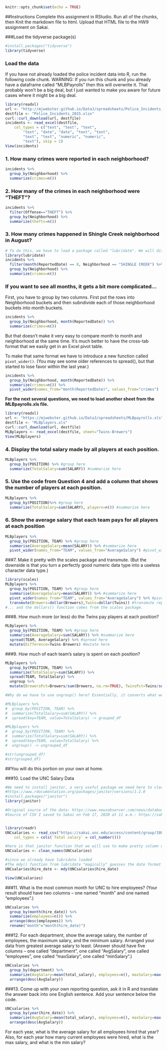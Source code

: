 ```r
knitr::opts_chunk$set(echo = TRUE)
```


##Instructions
Complete this assignment in RStudio. Run all of the chunks, then Knit the markdown file to html. Upload that HTML file to the HW9 assignment on Sakai.

###Load the tidyverse package(s)
```r
#install.packages("tidyverse")
library(tidyverse)
```


### Load the data
If you have not already loaded the police incident data into R, run the following code chunk. WARNING: If you run this chunk and you already have a dataframe called "MLBPayrolls" then this will overwrite it. That probably won't be a big deal, but I just wanted to make you aware for future cases where it might be a big deal.

```r
library(readxl)
url <- "http://mjwebster.github.io/DataJ/spreadsheets/Police_Incidents_2015.xlsx"
destfile <- "Police_Incidents_2015.xlsx"
curl::curl_download(url, destfile)
incidents <- read_excel(destfile, 
    col_types = c("text", "text", "text", 
        "text", "date", "date", "text", "text", 
        "text", "text", "numeric", "numeric", 
        "text"), skip = 2)
View(incidents)
```


### 1. How many crimes were reported in each neighborhood?
```r
incidents %>%
  group_by(Neighborhood) %>%
  summarize(crimes=n())
```


### 2. How many of the crimes in each neighborhood were "THEFT"?
```r
incidents %>%
  filter(Offense=="THEFT") %>%
  group_by(Neighborhood) %>%
  summarize(thefts=n())
```


### 3. How many crimes happened in Shingle Creek neighborhood in August?
```r
# To do this, we have to load a package called "lubridate". We will discuss this much more later.
library(lubridate)
incidents %>%
  filter(month(ReportedDate) == 8, Neighborhood == "SHINGLE CREEK") %>%
  group_by(Neighborhood) %>%
  summarize(crimes=n())
```

### If you want to see all months, it gets a bit more complicated...
First, you have to group by two columns. First put the rows into Neighborhood buckets and then subndivide each of those neighborhood buckets into month buckets.

```r
incidents %>%
  group_by(Neighborhood, month(ReportedDate)) %>%
  summarize(crimes=n())
```

But that doesn't make it very easy to compare month to month and neighborhood at the same time. It's much better to have the cross-tab format that we easily get in an Excel pivot table.

To make that same format we have to introduce a new function called `pivot_wider()`. (You may see some older references to spread(), but that started to lose favor within the last year.)

```r
incidents %>%
  group_by(Neighborhood, month(ReportedDate)) %>%
  summarize(crimes=n()) %>%
  pivot_wider(names_from="month(ReportedDate)", values_from="crimes") 
```

**For the next several questions, we need to load another sheet from the MLBpayrolls.xls file.**
```r
library(readxl)
url <- "https://mjwebster.github.io/DataJ/spreadsheets/MLBpayrolls.xls"
destfile <- "MLBplayers.xls"
curl::curl_download(url, destfile)
MLBplayers <- read_excel(destfile, sheet="Twins-Brewers")
View(MLBplayers) 
```


### 4. Display the total salary made by all players at each position.
```r
MLBplayers %>%
  group_by(POSITION) %>% #group here
  summarize(TotalSalary=sum(SALARY)) #summarize here
```

### 5. Use the code from Question 4 and add a column that shows the number of players at each position.
```r
MLBplayers %>%
  group_by(POSITION)%>% #group here
  summarize(TotalSalary=sum(SALARY), players=n()) #summarize here
```

### 6. Show the average salary that each team pays for all players at each position
```r
MLBplayers %>%
  group_by(POSITION, TEAM) %>% #group here
  summarise(AverageSalary=mean(SALARY)) %>% #summarize here
  pivot_wider(names_from="TEAM", values_from="AverageSalary") #pivot_wider here
```

###7. Make it pretty with the scales package and transmute. (But the downside is that you turn a perfectly good numeric data type into a useless character data type.)
```r
library(scales)
MLBplayers %>%
  group_by(POSITION, TEAM) %>% #group here
  summarise(AverageSalary=mean(SALARY)) %>% #summarize here
  pivot_wider(names_from="TEAM", values_from="AverageSalary") %>% #pivot_wider here
  transmute(Brewers=dollar(Brewers),Twins=dollar(Twins)) #transmute replaces columns rather than adds.
#... and the dollars() function comes from the scales package.
```

###8. How much more (or less) do the Twins pay players at each position?
```r
MLBplayers %>%
  group_by(POSITION, TEAM) %>% #group here
  summarise(AverageSalary=sum(SALARY)) %>% #summarize here
  spread(TEAM, AverageSalary) %>% #spread here
  mutate(Difference=Twins-Brewers) #mutate here
```


###9. How much of each team's salary is spent on each position?
```r
MLBplayers %>%
  group_by(POSITION, TEAM) %>%
  summarize(TotalSalary=sum(SALARY)) %>%
  spread(TEAM, TotalSalary) %>%
  ungroup %>%
  mutate(BrewersPct=Brewers/sum(Brewers, na.rm=TRUE), TwinsPct=Twins/sum(Twins, na.rm=TRUE))

#Why do we have to use ungroup() here? Essentially, it converts what we've got into a "real" dataframe. Run the following two statements and look at the differences. When you str(grouped_df) you see additional metadata about how the variables are grouped. In the str(ungrouped_df) that metadata isn't there. The dataframe is WYSIWYG.

#MLBplayers %>%
#  group_by(POSITION, TEAM) %>%
#  summarize(TotalSalary=sum(SALARY)) %>%
#  spread(key=TEAM, value=TotalSalary) -> grouped_df

#MLBplayers %>%
#  group_by(POSITION, TEAM) %>%
#  summarize(TotalSalary=sum(SALARY)) %>%
#  spread(key=TEAM, value=TotalSalary) %>%
#  ungroup() -> ungrouped_df

#str(ungrouped_df)
#str(grouped_df)

```

##You will do this portion on your own at home.

###10. Load the UNC Salary Data
```r

#We need to install janitor, a very useful package we need here to clean column names, but which we will use much later.
#https://www.rdocumentation.org/packages/janitor/versions/1.2.0
#install.packages("janitor")
library(janitor)

#Original source of the data: https://www.newsobserver.com/news/databases/public-salaries/article11863496.html?appSession=1403UK9UD78GOBC8IYH2RA16T4R98H6M0ERC7953FHQ895710Y670SYY3FQ9671YBURD70R8COF824IR86U6Q1X68ZNJDX3VAE3J47S5Z6P71O4Y5OF4ITN748WE5638
#Source of CSV I saved to Sakai on Feb 17, 2020 at 11 a.m.: https://sakai.unc.edu/access/content/group/180aeff4-e971-45c7-a2a6-9f5f9d9c3785/UNC_System_Salaries%20Search%20and%20Report%202.csv


library(readr)
UNCsalaries <- read_csv("https://sakai.unc.edu/access/content/group/180aeff4-e971-45c7-a2a6-9f5f9d9c3785/UNC_System_Salaries%20Search%20and%20Report%202.csv", 
    col_types = cols(`Total salary` = col_number()))

#here is that janitor function that we will use to make pretty column names
UNCsalaries <- clean_names(UNCsalaries)

#since we already have lubridate loaded
#The mdy() function from lubridate "magically" guesses the date format from character text
UNCsalaries$hire_date <- mdy(UNCsalaries$hire_date)

View(UNCsalaries)
```

###11. What is the most common month for UNC to hire employees? (Your result should have two columns -- one named "month" and one named "employees".)
```r
UNCsalaries %>%
  group_by(month(hire_date)) %>%
  summarize(employees=n()) %>%
  arrange(desc(employees)) %>%
  rename("month"="month(hire_date)")
```

###12. For each department, show the average salary, the number of employees, the maximum salary, and the minimum salary. Arranged your data from greatest average salary to least. (Answer should have five columns -- one called "department", one called "AvgSalary", one called "employees", one called "maxSalary", one called "minSalary".)
```r
UNCsalaries %>%
  group_by(department) %>%
  summarize(AvgSalary=mean(total_salary), employees=n(), maxSalary=max(total_salary), minSalary=min(total_salary)) %>%
  arrange(desc(AvgSalary))
```


###13. Come up with your own reporting question, ask it in R and translate the answer back into one English sentence. Add your sentence below the code.
```r
UNCsalaries %>%
  group_by(year(hire_date)) %>%
  summarize(AvgSalary=mean(total_salary), employees=n(), maxSalary=max(total_salary), minSalary=min(total_salary)) %>%
  arrange(desc(AvgSalary))
```

For each year, what is the average salary for all employees hired that year? Also, for each year how many current employees were hired, what is the max salary, and what is the min salary?

